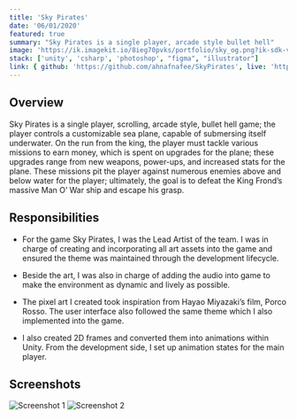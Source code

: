 ```yaml
---
title: 'Sky Pirates'
date: '06/01/2020'
featured: true
summary: "Sky Pirates is a single player, arcade style bullet hell"
image: 'https://ik.imagekit.io/8ieg70pvks/portfolio/sky_og.png?ik-sdk-version=javascript-1.4.3&updatedAt=1670981729993'
stack: ['unity', 'csharp', 'photoshop', "figma", "illustrator"]
link: { github: 'https://github.com/ahnafnafee/SkyPirates', live: 'https://ahnafnafee.itch.io/sky-pirates' }
---
```


## Overview

Sky Pirates is a single player, scrolling, arcade style, bullet hell game; the player controls a customizable
sea plane, capable of submersing itself underwater. On the run from the king, the player must tackle various
missions to earn money, which is spent on upgrades for the plane; these upgrades range from new weapons, power-ups,
and increased stats for the plane. These missions pit the player against numerous enemies above and below water
for the player; ultimately, the goal is to defeat the King Frond’s massive Man O’ War ship and escape his grasp.

## Responsibilities

- For the game Sky Pirates, I was the Lead Artist of the team. I was in charge of creating and incorporating all
art assets into the game and ensured the theme was maintained through the development lifecycle.

- Beside the art, I was also in charge of adding the audio into game to make the environment as dynamic and
lively as possible.

- The pixel art I created took inspiration from Hayao Miyazaki’s film, Porco Rosso. The user interface also followed
the same theme which I also implemented into the game.

- I also created 2D frames and converted them into animations within Unity. From the development side, I set up
animation states for the main player.

## Screenshots

![Screenshot 1](https://ik.imagekit.io/8ieg70pvks/portfolio/sky_ss_01.png?ik-sdk-version=javascript-1.4.3)
![Screenshot 2](https://ik.imagekit.io/8ieg70pvks/portfolio/sky_ss_02.png?ik-sdk-version=javascript-1.4.3)
